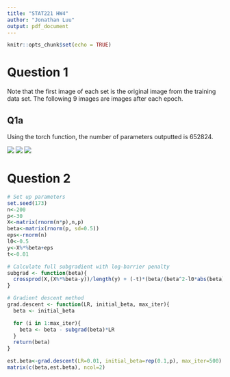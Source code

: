```yaml
---
title: "STAT221 HW4"
author: "Jonathan Luu"
output: pdf_document
---
```


```r
knitr::opts_chunk$set(echo = TRUE)
```

# Question 1

Note that the first image of each set is the original image from the training data set. The following 9 images are images after each epoch. 

## Q1a

Using the torch function, the number of parameters outputted is 652824. 

![](p1.png)
![](p2.png)
![](p3.png)

\newpage
# Question 2

```r
# Set up parameters
set.seed(173)
n<-200
p<-30
X<-matrix(rnorm(n*p),n,p)
beta<-matrix(rnorm(p, sd=0.5))
eps<-rnorm(n)
l0<-0.5
y<-X%*%beta+eps
t<-0.01

# Calculate full subgradient with log-barrier penalty
subgrad <- function(beta){
  crossprod(X,(X%*%beta-y))/length(y) + (-t)*(beta/(beta^2-l0*abs(beta)))
}

# Gradient descent method
grad.descent <- function(LR, initial_beta, max_iter){
  beta <- initial_beta

  for (i in 1:max_iter){
    beta <- beta - subgrad(beta)*LR
  }
  return(beta)
}

est.beta<-grad.descent(LR=0.01, initial_beta=rep(0.1,p), max_iter=500)
matrix(c(beta,est.beta), ncol=2)
```

